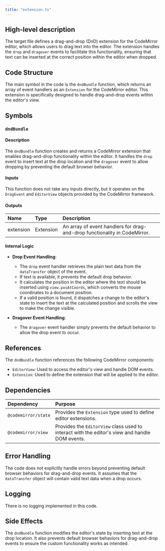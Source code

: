 ```yaml
---
title: "extension.ts"
---
```


## High-level description

The target file defines a drag-and-drop (DnD) extension for the CodeMirror editor, which allows users to drag text into the editor. The extension handles the `drop` and `dragover` events to facilitate this functionality, ensuring that text can be inserted at the correct position within the editor when dropped.

## Code Structure

The main symbol in the code is the `dndBundle` function, which returns an array of event handlers as an `Extension` for the CodeMirror editor. This extension is specifically designed to handle drag-and-drop events within the editor's view.

## Symbols

### `dndBundle`
#### Description
The `dndBundle` function creates and returns a CodeMirror extension that enables drag-and-drop functionality within the editor. It handles the `drop` event to insert text at the drop location and the `dragover` event to allow dropping by preventing the default browser behavior.

#### Inputs
This function does not take any inputs directly, but it operates on the `DragEvent` and `EditorView` objects provided by the CodeMirror framework.

#### Outputs
| Name      | Type      | Description                                      |
|:----------|:----------|:-------------------------------------------------|
| extension | Extension | An array of event handlers for drag-and-drop functionality in CodeMirror. |

#### Internal Logic
- **Drop Event Handling**: 
  - The `drop` event handler retrieves the plain text data from the `dataTransfer` object of the event.
  - If text is available, it prevents the default drop behavior.
  - It calculates the position in the editor where the text should be inserted using `view.posAtCoords`, which converts the mouse coordinates to a document position.
  - If a valid position is found, it dispatches a change to the editor's state to insert the text at the calculated position and scrolls the view to make the change visible.
  
- **Dragover Event Handling**: 
  - The `dragover` event handler simply prevents the default behavior to allow the drop event to occur.

## References

The `dndBundle` function references the following CodeMirror components:
- `EditorView`: Used to access the editor's view and handle DOM events.
- `Extension`: Used to define the extension that will be applied to the editor.

## Dependencies

| Dependency       | Purpose                                                                 |
|:-----------------|:------------------------------------------------------------------------|
| `@codemirror/state` | Provides the `Extension` type used to define editor extensions.       |
| `@codemirror/view`  | Provides the `EditorView` class used to interact with the editor's view and handle DOM events. |

## Error Handling

The code does not explicitly handle errors beyond preventing default browser behaviors for drag-and-drop events. It assumes that the `dataTransfer` object will contain valid text data when a drop occurs.

## Logging

There is no logging implemented in this code.

## Side Effects

The `dndBundle` function modifies the editor's state by inserting text at the drop location. It also prevents default browser behaviors for drag-and-drop events to ensure the custom functionality works as intended.